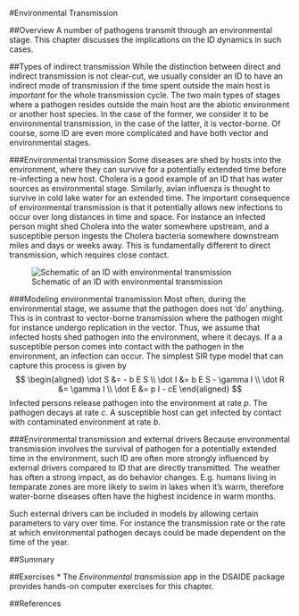 #Environmental Transmission


##Overview
A number of pathogens transmit through an environmental stage. This chapter discusses the implications on the ID dynamics in such cases.


##Types of indirect transmission
While the distinction between direct and indirect transmission is not clear-cut, we usually consider an ID to have an indirect mode of transmission if the time spent outside the main host is _important_ for the whole transmission cycle. The two main types of stages where a pathogen resides outside the main host are the abiotic environment or another host species. In the case of the former, we consider it to be environmental transmission, in the case of the latter, it is vector-borne. Of course, some ID are even more complicated and have both vector and environmental stages.


###Environmental transmission
Some diseases are shed by hosts into the environment, where they can survive for a potentially extended time before re-infecting a new host. Cholera is a good example of an ID that has water sources as environmental stage. Similarly, avian influenza is thought to survive in cold lake water for an extended time. The important consequence of environmental transmission is that it potentially allows new infections to occur over long distances in time and space. For instance an infected person might shed Cholera into the water somewhere upstream, and a susceptible person ingests the Cholera bacteria somewhere downstream miles and days or weeks away. This is fundamentally different to direct transmission, which requires close contact.

![Schematic of an ID with environmental transmission](./images/environmentaltransmissionscheme.png)



###Modeling environmental transmission
Most often, during the environmental stage, we assume that the pathogen does not 'do' anything. This is in contrast to vector-borne transmission where the pathogen might for instance undergo replication in the vector. Thus, we assume that infected hosts shed pathogen into the environment, where it decays. If a a susceptible person comes into contact with the pathogen in the environment, an infection can occur. The simplest SIR type model that can capture this process is given by
$$ 
\begin{aligned}
\dot S &= - b E S \\
\dot I &= b E S  - \gamma I \\
\dot R &= \gamma I \\
\dot E &= p I - cE
\end{aligned}
$$
Infected persons release pathogen into the environment at rate _p_. The pathogen decays at rate _c_. A susceptible host can get infected by contact with contaminated environment at rate _b_.


###Environmental transmission and external drivers
Because environmental transmission involves the survival of pathogen for a potentially extended time in the environment, such ID are often more strongly influenced by external drivers compared to ID that are directly transmitted. The weather has often a strong impact, as do behavior changes. E.g. humans living in temparate zones are more likely to swim in lakes when it's warm, therefore water-borne diseases often have the highest incidence in warm months.

Such external drivers can be included in models by allowing certain parameters to vary over time. For instance the transmission rate or the rate at which environmental pathogen decays could be made dependent on the time of the year.



##Summary

##Exercises
* The _Environmental transmission_ app in the DSAIDE package provides hands-on computer exercises for this chapter.

##References

